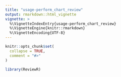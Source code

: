 ```yaml
---
title: "usage-perform_chart_review"
output: rmarkdown::html_vignette
vignette: >
  %\VignetteIndexEntry{usage-perform_chart_review}
  %\VignetteEngine{knitr::rmarkdown}
  %\VignetteEncoding{UTF-8}
---
```


```r
knitr::opts_chunk$set(
  collapse = TRUE,
  comment = "#>"
)
```

```r
library(ReviewR)
```
